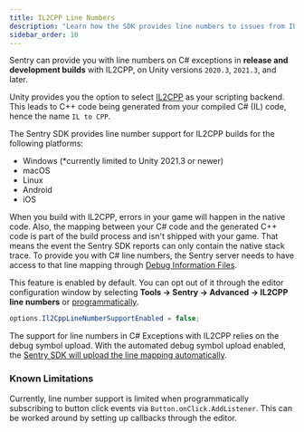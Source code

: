 ```yaml
---
title: IL2CPP Line Numbers
description: "Learn how the SDK provides line numbers to issues from IL2CPP builds."
sidebar_order: 10
---
```


Sentry can provide you with line numbers on C# exceptions in **release and development builds** with IL2CPP, on Unity versions `2020.3`, `2021.3`, and later.

Unity provides you the option to select [IL2CPP](https://docs.unity3d.com/Manual/IL2CPP.html) as your scripting backend. This leads to C++ code being generated from your compiled C# (IL) code, hence the name `IL to CPP`.

The Sentry SDK provides line number support for IL2CPP builds for the following platforms:

- Windows (\*currently limited to Unity 2021.3 or newer)
- macOS
- Linux
- Android
- iOS

When you build with IL2CPP, errors in your game will happen in the native code. Also, the mapping between your C# code and the generated C++ code is part of the build process and isn't shipped with your game. That means the event the Sentry SDK reports can only contain the native stack trace. To provide you with C# line numbers, the Sentry server needs to have access to that line mapping through [Debug Information Files](/platforms/unity/data-management/debug-files/).

This feature is enabled by default. You can opt out of it through the editor configuration window by selecting **Tools -> Sentry -> Advanced -> IL2CPP line numbers** or [programmatically](/platforms/unity/configuration/options/#programmatic-configuration).

```csharp
options.Il2CppLineNumberSupportEnabled = false;
```

The support for line numbers in C# Exceptions with IL2CPP relies on the debug symbol upload. With the automated debug symbol upload enabled, the [Sentry SDK will upload the line mapping automatically](/platforms/unity/native-support/#debug-symbols).

### Known Limitations

Currently, line number support is limited when programmatically subscribing to button click events via `Button.onClick.AddListener`. This can be worked around by setting up callbacks through the editor.
